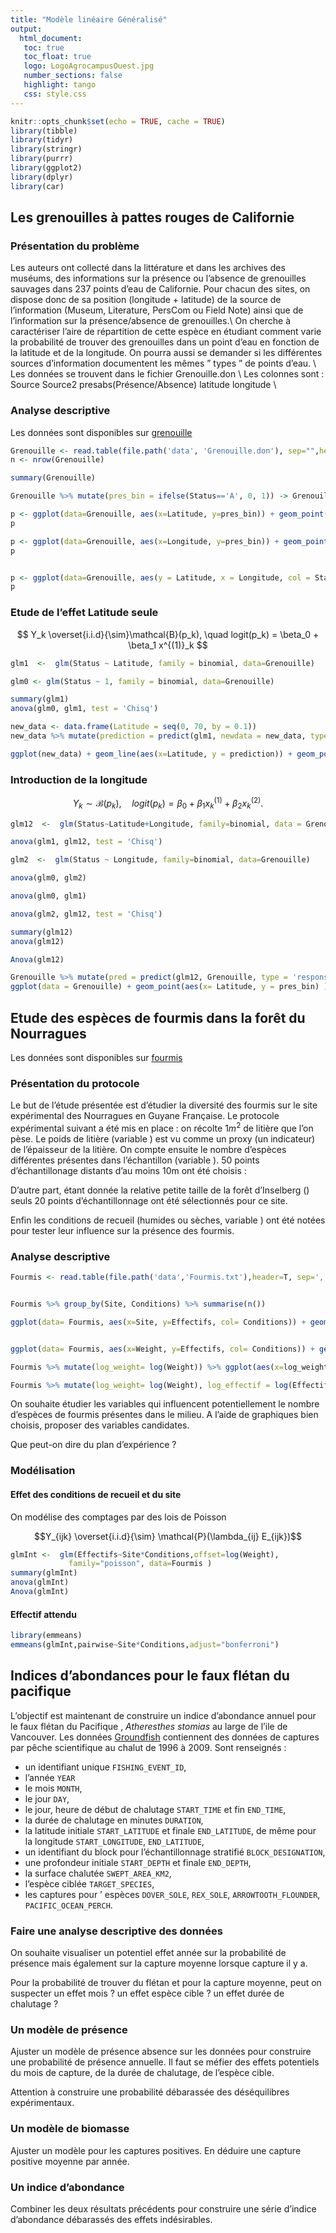 ```yaml
---
title: "Modèle linéaire Généralisé"
output: 
  html_document:
   toc: true
   toc_float: true
   logo: LogoAgrocampusOuest.jpg
   number_sections: false
   highlight: tango
   css: style.css
---
```


```r
knitr::opts_chunk$set(echo = TRUE, cache = TRUE)
library(tibble)
library(tidyr)
library(stringr)
library(purrr)
library(ggplot2)
library(dplyr)
library(car)
```



## Les grenouilles à pattes rouges de Californie

### Présentation du problème

Les auteurs ont collecté dans la littérature et dans les archives des muséums, des informations
sur la présence ou l'absence de grenouilles sauvages dans 237 points d'eau de Californie. Pour
chacun des sites, on dispose donc de sa position (longitude + latitude) de la source de
l'information (Museum, Literature, PersCom ou Field Note) ainsi que de l'information sur la
présence/absence de grenouilles.\\
On cherche à caractériser l'aire de répartition de cette espèce en étudiant comment varie la
probabilité de trouver des grenouilles dans un point d'eau en fonction de la latitude et de la
longitude. On pourra aussi se demander si les différentes sources d'information documentent
les mêmes " types " de points d'eau. \\
Les données se trouvent dans le fichier Grenouille.don \\
Les colonnes sont : Source Source2 presabs(Présence/Absence) latitude longitude \\


### Analyse descriptive

Les données sont disponibles sur [grenouille](data/Grenouille.don)

```r

Grenouille <- read.table(file.path('data', 'Grenouille.don'), sep="",header=TRUE)
n <- nrow(Grenouille)

summary(Grenouille)

Grenouille %>% mutate(pres_bin = ifelse(Status=='A', 0, 1)) -> Grenouille

p <- ggplot(data=Grenouille, aes(x=Latitude, y=pres_bin)) + geom_point()
p

p <- ggplot(data=Grenouille, aes(x=Longitude, y=pres_bin)) + geom_point()
p


p <- ggplot(data=Grenouille, aes(y = Latitude, x = Longitude, col = Status)) + geom_point() + coord_fixed()
p
```




### Etude de l'effet Latitude seule
$$ Y_k  \overset{i.i.d}{\sim}\mathcal{B}(p_k), \quad logit(p_k)  = \beta_0 + \beta_1 x^{(1)}_k   $$ 



```r
glm1  <-  glm(Status ~ Latitude, family = binomial, data=Grenouille)

glm0 <- glm(Status ~ 1, family = binomial, data=Grenouille)

summary(glm1)
anova(glm0, glm1, test = 'Chisq')

```


```r
new_data <- data.frame(Latitude = seq(0, 70, by = 0.1))
new_data %>% mutate(prediction = predict(glm1, newdata = new_data, type = 'response' ) ) -> new_data

ggplot(new_data) + geom_line(aes(x=Latitude, y = prediction)) + geom_point(data=Grenouille, aes(x=Latitude, y = pres_bin)) + xlim(c(33, 40))
```

### Introduction de la longitude

$$ Y_{k}  \sim \mathcal{B}(p_k), \quad  logit(p_k)  = \beta_0 + \beta_1 x^{(1)}_k + \beta_2 x^{(2)}_k. $$


```r
glm12  <-  glm(Status~Latitude+Longitude, family=binomial, data = Grenouille)

anova(glm1, glm12, test = 'Chisq')

glm2  <-  glm(Status ~ Longitude, family=binomial, data=Grenouille)

anova(glm0, glm2)

anova(glm0, glm1)

anova(glm2, glm12, test = 'Chisq')

summary(glm12)
anova(glm12)

Anova(glm12)
```

```r
Grenouille %>% mutate(pred = predict(glm12, Grenouille, type = 'response' )) -> Grenouille
ggplot(data = Grenouille) + geom_point(aes(x= Latitude, y = pres_bin) )   + geom_point(aes(x=Latitude, y = pred), col= 'red')
```


## Etude des espèces de fourmis dans la forêt du Nourragues

 Les données sont disponibles sur [fourmis](data/Fourmis.txt)
 
### Présentation du protocole 
Le but de l'étude présentée est d'étudier la diversité des fourmis sur le site expérimental des Nourragues en Guyane Française. Le protocole expérimental suivant a été mis en place : on récolte $1m^2$ de litière que l'on pèse. Le poids de litière (variable \verb+Weight+) est vu comme un proxy (un indicateur) de l'épaisseur de la litière. On compte ensuite le nombre d'espèces différentes présentes dans l'échantillon (variable \verb+Effectif+). 50 points d'échantillonage distants d'au moins 10m ont été choisis :
\begin{itemize}
\item sur la forêt de plateau (\verb+GPWT+),
\item dans la foret de liane (\verb+FLWT+),
\item dans la foret de transition (\verb+FTWT+).
\end{itemize}
D'autre part, étant donnée la relative petite taille de la forêt d'Inselberg (\verb+INWT+) seuls 20 points d'échantillonnage ont été sélectionnés pour ce site.

Enfin les conditions de recueil (humides ou sèches, variable \verb+Conditions+) ont été notées pour tester leur influence sur la présence des fourmis. 


### Analyse descriptive 

```r
Fourmis <- read.table(file.path('data','Fourmis.txt'),header=T, sep=',')


Fourmis %>% group_by(Site, Conditions) %>% summarise(n())

ggplot(data= Fourmis, aes(x=Site, y=Effectifs, col= Conditions)) + geom_boxplot() 


ggplot(data= Fourmis, aes(x=Weight, y=Effectifs, col= Conditions)) + geom_point() 

Fourmis %>% mutate(log_weight= log(Weight)) %>% ggplot(aes(x=log_weight, y=Effectifs, col= Conditions)) + geom_point() 

Fourmis %>% mutate(log_weight= log(Weight), log_effectif = log(Effectifs)) %>% ggplot(aes(x=log_weight, y=log_effectif, col= Conditions)) + geom_point() 

```


On souhaite étudier les variables qui influencent potentiellement le nombre d'espèces de fourmis présentes dans le milieu. A l'aide de graphiques bien choisis, proposer des variables candidates.\par

Que peut-on dire du plan d'expérience ?

### Modélisation

#### Effet des conditions de recueil et du site

On modélise des comptages par des lois de Poisson

$$Y_{ijk}  \overset{i.i.d}{\sim} \mathcal{P}(\lambda_{ij} E_{ijk})$$


```r
glmInt <-  glm(Effectifs~Site*Conditions,offset=log(Weight),
             family="poisson", data=Fourmis )
summary(glmInt)
anova(glmInt)
Anova(glmInt)
```


#### Effectif attendu

```r
library(emmeans)
emmeans(glmInt,pairwise~Site*Conditions,adjust="bonferroni")
```


## Indices d'abondances pour le faux flétan du pacifique

L'objectif est maintenant de construire un indice d'abondance annuel pour le faux flétan du Pacifique , *Atheresthes stomias* au large de l'ile de Vancouver.  Les données [Groundfish](data/GroundfishExtraction.csv) contiennent des données de captures par pêche scientifique au chalut  de 1996 à 2009. 
Sont renseignés :

- un identifiant unique `FISHING_EVENT_ID`,
- l'année `YEAR`
- le mois `MONTH`,
- le jour `DAY`,
- le jour, heure de début de chalutage `START_TIME` et fin  `END_TIME`,
- la durée de chalutage en minutes `DURATION`,
- la latitude initiale `START_LATITUDE` et finale 	`END_LATITUDE`, de même pour la longitude `START_LONGITUDE`, `END_LATITUDE`, 
- un identifiant du block pour l'échantillonnage stratifié `BLOCK_DESIGNATION`,
- une profondeur initiale `START_DEPTH` et finale `END_DEPTH`, 
- la surface chalutée `SWEPT_AREA_KM2`,
- l'espèce ciblée `TARGET_SPECIES`, 
- les captures pour ' espèces `DOVER_SOLE`, 	`REX_SOLE`, 	`ARROWTOOTH_FLOUNDER`, 	`PACIFIC_OCEAN_PERCH`.


### Faire une analyse descriptive des données

On souhaite visualiser un potentiel effet année sur la probabilité de présence mais également sur la capture moyenne lorsque capture il y a. 

Pour la probabilité de trouver du flétan et pour la capture moyenne, peut on suspecter un effet mois ? un effet espèce cible ? un effet durée de chalutage ? 

### Un modèle de présence 

Ajuster un modèle de présence absence sur les données pour construire une probabilité de présence annuelle. Il faut se méfier des effets potentiels du mois de capture, de la durée de chalutage, de l'espèce cible.

Attention à construire une probabilité débarassée des déséquilibres expérimentaux. 


### Un modèle de biomasse 

Ajuster un modèle pour les captures positives. En déduire une capture positive moyenne par année.


### Un indice d'abondance

Combiner les deux résultats précédents pour construire une série d'indice d'abondance débarassés des effets indésirables.


